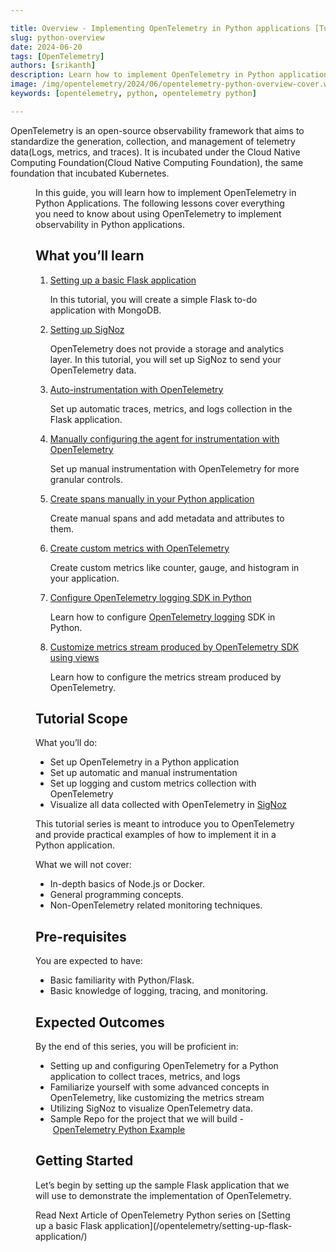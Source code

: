 ```yaml
---

title: Overview - Implementing OpenTelemetry in Python applications [Tutorial Series]
slug: python-overview
date: 2024-06-20
tags: [OpenTelemetry]
authors: [srikanth]
description: Learn how to implement OpenTelemetry in Python applications with this tutorial series that covers everything from scratch - auto-instrumentation, manual instrumentation, custom metrics, logs, and some more advanced concepts in OpenTelemetry
image: /img/opentelemetry/2024/06/opentelemetry-python-overview-cover.webp
keywords: [opentelemetry, python, opentelemetry python]

---
```

OpenTelemetry is an open-source observability framework that aims to standardize the generation, collection, and management of telemetry data(Logs, metrics, and traces). It is incubated under the Cloud Native Computing Foundation(Cloud Native Computing Foundation), the same foundation that incubated Kubernetes.

<Figure src="/img/opentelemetry/2024/06/opentelemetry-python-overview-cover.webp" alt="" caption="" />

In this guide, you will learn how to implement OpenTelemetry in Python Applications. The following lessons cover everything you need to know about using OpenTelemetry to implement observability in Python applications.

## What you’ll learn

1. [Setting up a basic Flask application](/opentelemetry/setting-up-flask-application/)

    In this tutorial, you will create a simple Flask to-do application with MongoDB.

2. [Setting up SigNoz](/opentelemetry/setting-up-signoz/)

   OpenTelemetry does not provide a storage and analytics layer. In this tutorial, you will set up SigNoz to send your OpenTelemetry data.

3. [Auto-instrumentation with OpenTelemetry](/opentelemetry/python-auto-instrumentation/)

   Set up automatic traces, metrics, and logs collection in the Flask application.

4. [Manually configuring the agent for instrumentation with OpenTelemetry](/opentelemetry/manually-configuring-opentelemetry-agent/)
   
   Set up manual instrumentation with OpenTelemetry for more granular controls.

5. [Create spans manually in your Python application](/opentelemetry/manual-spans-in-python-application/)
   
   Create manual spans and add metadata and attributes to them.

6. [Create custom metrics with OpenTelemetry](/opentelemetry/python-custom-metrics/)
   
   Create custom metrics like counter, gauge, and histogram in your application.

7. [Configure OpenTelemetry logging SDK in Python](/opentelemetry/logging-in-python/)
   
   Learn how to configure [OpenTelemetry logging](https://signoz.io/blog/opentelemetry-logs/) SDK in Python.

8. [Customize metrics stream produced by OpenTelemetry SDK using views](/opentelemetry/customize-metrics-streams-produced-by-opentelemetry-python-sdk/)
   
   Learn how to configure the metrics stream produced by OpenTelemetry.

## Tutorial Scope

What you’ll do:

- Set up OpenTelemetry in a Python application
- Set up automatic and manual instrumentation
- Set up logging and custom metrics collection with OpenTelemetry
- Visualize all data collected with OpenTelemetry in [SigNoz](https://signoz.io/docs/introduction/)

This tutorial series is meant to introduce you to OpenTelemetry and provide practical examples of how to implement it in a Python application.

What we will not cover:

- In-depth basics of Node.js or Docker.
- General programming concepts.
- Non-OpenTelemetry related monitoring techniques.

## Pre-requisites

You are expected to have:

- Basic familiarity with Python/Flask.
- Basic knowledge of logging, tracing, and monitoring.

## Expected Outcomes

By the end of this series, you will be proficient in:

- Setting up and configuring OpenTelemetry for a Python application to collect traces, metrics, and logs
- Familiarize yourself with some advanced concepts in OpenTelemetry, like customizing the metrics stream
- Utilizing SigNoz to visualize OpenTelemetry data.
- Sample Repo for the project that we will build - [OpenTelemetry Python Example](https://github.com/SigNoz/opentelemetry-python-example)

## Getting Started

Let’s begin by setting up the sample Flask application that we will use to demonstrate the implementation of OpenTelemetry.


<Admonition type="info">
Read Next Article of OpenTelemetry Python series on [Setting up a basic Flask application](/opentelemetry/setting-up-flask-application/)
</Admonition>
